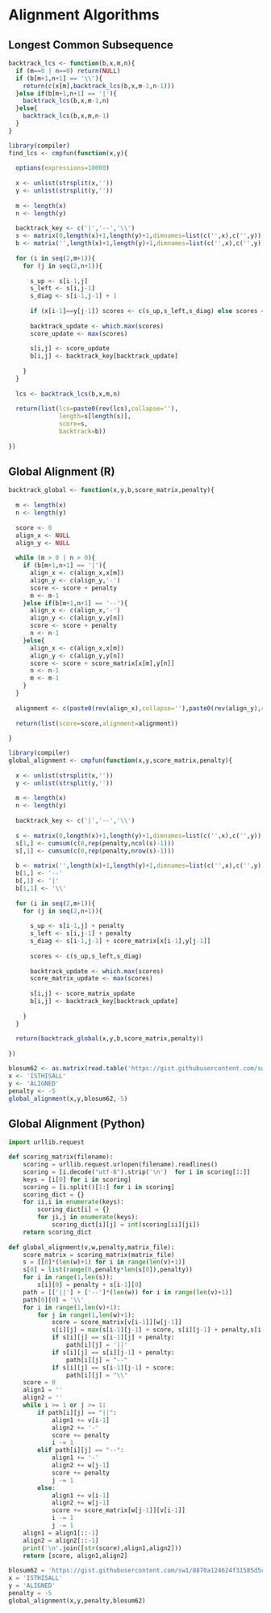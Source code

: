 # Alignment Algorithms {#align_alg}

## Longest Common Subsequence

```r
backtrack_lcs <- function(b,x,m,n){
  if (m==0 | n==0) return(NULL)
  if (b[m+1,n+1] == '\\'){
    return(c(x[m],backtrack_lcs(b,x,m-1,n-1)))
  }else if(b[m+1,n+1] == '|'){
    backtrack_lcs(b,x,m-1,n)
  }else{
    backtrack_lcs(b,x,m,n-1)
  }
}

library(compiler)
find_lcs <- cmpfun(function(x,y){
  
  options(expressions=10000)
  
  x <- unlist(strsplit(x,''))
  y <- unlist(strsplit(y,''))
  
  m <- length(x)
  n <- length(y)
  
  backtrack_key <- c('|','--','\\')
  s <- matrix(0,length(x)+1,length(y)+1,dimnames=list(c('',x),c('',y)))
  b <- matrix('',length(x)+1,length(y)+1,dimnames=list(c('',x),c('',y)))
  
  for (i in seq(2,m+1)){
    for (j in seq(2,n+1)){
      
      s_up <- s[i-1,j]
      s_left <- s[i,j-1]
      s_diag <- s[i-1,j-1] + 1
      
      if (x[i-1]==y[j-1]) scores <- c(s_up,s_left,s_diag) else scores <- c(s_up,s_left)
      
      backtrack_update <- which.max(scores)
      score_update <- max(scores)
      
      s[i,j] <- score_update
      b[i,j] <- backtrack_key[backtrack_update]
      
    }
  }
  
  lcs <- backtrack_lcs(b,x,m,n)
  
  return(list(lcs=paste0(rev(lcs),collapse=''),
              length=s[length(s)],
              score=s,
              backtrack=b))
  
})
```

## Global Alignment (R)

```r
backtrack_global <- function(x,y,b,score_matrix,penalty){
  
  m <- length(x)
  n <- length(y)
  
  score <- 0
  align_x <- NULL
  align_y <- NULL
  
  while (m > 0 | n > 0){
    if (b[m+1,n+1] == '|'){
      align_x <- c(align_x,x[m])
      align_y <- c(align_y,'-')
      score <- score + penalty
      m <- m-1
    }else if(b[m+1,n+1] == '--'){
      align_x <- c(align_x,'-')
      align_y <- c(align_y,y[n])
      score <- score + penalty
      n <- n-1
    }else{
      align_x <- c(align_x,x[m]) 
      align_y <- c(align_y,y[n])
      score <- score + score_matrix[x[m],y[n]]
      n <- n-1
      m <- m-1
    }
  }
  
  alignment <- c(paste0(rev(align_x),collapse=''),paste0(rev(align_y),collapse=''))
  
  return(list(score=score,alignment=alignment))
  
}

library(compiler)
global_alignment <- cmpfun(function(x,y,score_matrix,penalty){
  
  x <- unlist(strsplit(x,''))
  y <- unlist(strsplit(y,''))
  
  m <- length(x)
  n <- length(y)
  
  backtrack_key <- c('|','--','\\')
  
  s <- matrix(0,length(x)+1,length(y)+1,dimnames=list(c('',x),c('',y)))
  s[1,] <- cumsum(c(0,rep(penalty,ncol(s)-1)))
  s[,1] <- cumsum(c(0,rep(penalty,nrow(s)-1)))
  
  b <- matrix('',length(x)+1,length(y)+1,dimnames=list(c('',x),c('',y)))
  b[1,] <- '--'
  b[,1] <- '|'
  b[1,1] <- '\\'
  
  for (i in seq(2,m+1)){
    for (j in seq(2,n+1)){
      
      s_up <- s[i-1,j] + penalty
      s_left <- s[i,j-1] + penalty
      s_diag <- s[i-1,j-1] + score_matrix[x[i-1],y[j-1]]
      
      scores <- c(s_up,s_left,s_diag) 
      
      backtrack_update <- which.max(scores)
      score_matrix_update <- max(scores)
      
      s[i,j] <- score_matrix_update
      b[i,j] <- backtrack_key[backtrack_update]
      
    }
  }
  
  return(backtrack_global(x,y,b,score_matrix,penalty))
  
})
```
```r
blosum62 <- as.matrix(read.table('https://gist.githubusercontent.com/sw1/8870a124624f31585d5c15be72fcfc21/raw/34c4a34ce49d58b595c3fb2dc77b89a5b6a9b0af/blosum62.dat'))
x <- 'ISTHISALL'
y <- 'ALIGNED'
penalty <- -5
global_alignment(x,y,blosum62,-5)
```

## Global Alignment (Python)

```python
import urllib.request

def scoring_matrix(filename):
    scoring = urllib.request.urlopen(filename).readlines()
    scoring = [i.decode("utf-8").strip('\n')  for i in scoring[1:]]
    keys = [i[0] for i in scoring]
    scoring = [i.split()[1:] for i in scoring]
    scoring_dict = {}
    for ii,i in enumerate(keys):
        scoring_dict[i] = {}
        for ji,j in enumerate(keys):
            scoring_dict[i][j] = int(scoring[ii][ji])
    return scoring_dict
    
def global_alignment(v,w,penalty,matrix_file):
    score_matrix = scoring_matrix(matrix_file)
    s = [[0]*(len(w)+1) for i in range(len(v)+1)]
    s[0] = list(range(0,penalty*len(s[0]),penalty))
    for i in range(1,len(s)):
        s[i][0] = penalty + s[i-1][0]
    path = [['||'] + ['--']*(len(w)) for i in range(len(v)+1)]
    path[0][0] = '\\'
    for i in range(1,len(v)+1):
        for j in range(1,len(w)+1):
            score = score_matrix[v[i-1]][w[j-1]]
            s[i][j] = max(s[i-1][j-1] + score, s[i][j-1] + penalty,s[i-1][j] + penalty)
            if s[i][j] == s[i-1][j] + penalty:
                path[i][j] = '||'
            if s[i][j] == s[i][j-1] + penalty:
                path[i][j] = "--"
            if s[i][j] == s[i-1][j-1] + score:
                path[i][j] = "\\"
    score = 0
    align1 = ''
    align2 = ''
    while i >= 1 or j >= 1:
        if path[i][j] == "||":
            align1 += v[i-1]
            align2 += '-'
            score += penalty
            i -= 1
        elif path[i][j] == "--":
            align1 += '-'
            align2 += w[j-1]
            score += penalty
            j -= 1
        else:
            align1 += v[i-1]
            align2 += w[j-1]
            score += score_matrix[w[j-1]][v[i-1]]
            i -= 1
            j -= 1
    align1 = align1[::-1]
    align2 = align2[::-1]
    print('\n'.join([str(score),align1,align2]))
    return [score, align1,align2]
    
blosum62 = 'https://gist.githubusercontent.com/sw1/8870a124624f31585d5c15be72fcfc21/raw/34c4a34ce49d58b595c3fb2dc77b89a5b6a9b0af/blosum62.dat'
x = 'ISTHISALL'
y = 'ALIGNED'
penalty = -5
global_alignment(x,y,penalty,blosum62)
```

